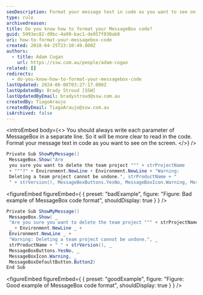 ```yaml
---
seoDescription: Format your message text in code as you want to see on the screen. Write each parameter of MessageBox in a separate line for clarity.
type: rule
archivedreason:
title: Do you know how to format your MessageBox code?
guid: 5993ec82-d9bc-4a99-bac1-de957f030ab0
uri: how-to-format-your-messagebox-code
created: 2018-04-25T23:10:49.000Z
authors:
  - title: Adam Cogan
    url: https://ssw.com.au/people/adam-cogan
related: []
redirects:
  - do-you-know-how-to-format-your-messagebox-code
lastUpdated: 2024-06-08T03:27:17.000Z
lastUpdatedBy: Brady Stroud [SSW]
lastUpdatedByEmail: bradystroud@ssw.com.au
createdBy: TiagoAraujo
createdByEmail: TiagoAraujo@ssw.com.au
isArchived: false
---
```


<introEmbed
  body={<>
You should always write each parameter of MessageBox in a separate line. So it will be more clear to read in the code. Format your message text in code as you want to see on the screen.
  </>}
/>
```cs
Private Sub ShowMyMessage()
 MessageBox.Show("Are
 you sure you want to delete the team project """ + strProjectName
 + """?" + Environment.NewLine + Environment.NewLine + "Warning:
 Deleting a team project cannot be undone.", strProductName + "
 " + strVersion(), MessageBoxButtons.YesNo, MessageBoxIcon.Warning, MessageBoxDefaultButton.Button2)
```

<figureEmbed figureEmbed={ {
  preset: "badExample",
  figure: "Figure: Bad example of MessageBox code format",
  shouldDisplay: true
} } />


```cs
Private Sub ShowMyMessage()
 MessageBox.Show( _
 "Are you sure you want to delete the team project """ + strProjectName + """?"
 _ + Environment.NewLine _ +
 Environment.NewLine _ +
 "Warning: Deleting a team project cannot be undone.", _
 strProductName + " " + strVersion(), _
 MessageBoxButtons.YesNo, _
 MessageBoxIcon.Warning, _
 MessageBoxDefaultButton.Button2)
End Sub
```

<figureEmbed figureEmbed={ {
  preset: "goodExample",
  figure: "Figure: Good example of MessageBox code format",
  shouldDisplay: true
} } />
